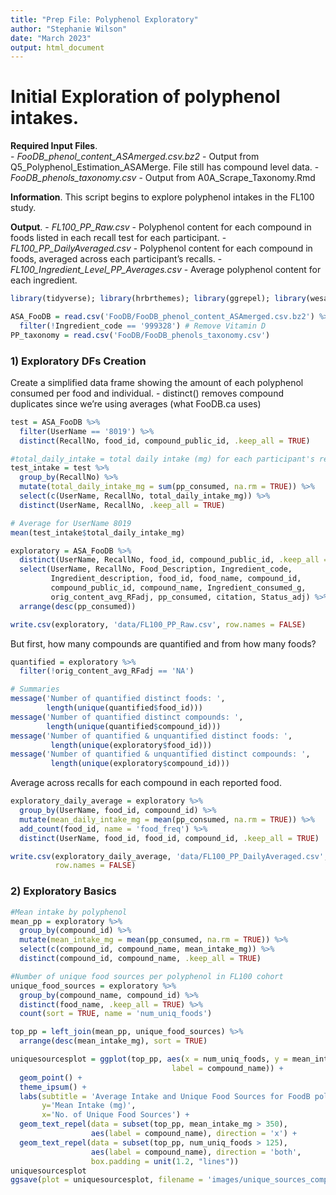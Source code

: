 ```yaml
---
title: "Prep File: Polyphenol Exploratory"
author: "Stephanie Wilson"
date: "March 2023"
output: html_document
---
```


#  Initial Exploration of polyphenol intakes.

__Required Input Files__.                          
  - *FooDB_phenol_content_ASAmerged.csv.bz2* - Output from Q5_Polyphenol_Estimation_ASAMerge. File still has compound level data.
  - *FooDB_phenols_taxonomy.csv* - Output from A0A_Scrape_Taxonomy.Rmd
  
__Information__. 
This script begins to explore polyphenol intakes in the FL100 study.

__Output__. 
  - *FL100_PP_Raw.csv* - Polyphenol content for each compound in foods listed in each recall test for each participant.
  - *FL100_PP_DailyAveraged.csv* - Polyphenol content for each compound in foods, averaged across each participant's recalls.
  - *FL100_Ingredient_Level_PP_Averages.csv* - Average polyphenol content for each ingredient.

```r
library(tidyverse); library(hrbrthemes); library(ggrepel); library(wesanderson); library(readxl)
```

```r
ASA_FooDB = read.csv('FooDB/FooDB_phenol_content_ASAmerged.csv.bz2') %>%
  filter(!Ingredient_code == '999328') # Remove Vitamin D
PP_taxonomy = read.csv('FooDB/FooDB_phenols_taxonomy.csv') 
```


### 1) Exploratory DFs Creation

Create a simplified data frame showing the amount of each polyphenol consumed per food and individual. 
  - distinct() removes compound duplicates since we're using averages (what FooDB.ca uses)
  
```r
test = ASA_FooDB %>%
  filter(UserName == '8019') %>%
  distinct(RecallNo, food_id, compound_public_id, .keep_all = TRUE)

#total_daily_intake = total daily intake (mg) for each participant's recall
test_intake = test %>%
  group_by(RecallNo) %>%
  mutate(total_daily_intake_mg = sum(pp_consumed, na.rm = TRUE)) %>%
  select(c(UserName, RecallNo, total_daily_intake_mg)) %>%
  distinct(UserName, RecallNo, .keep_all = TRUE)

# Average for UserName 8019
mean(test_intake$total_daily_intake_mg) 
```
  
```r
exploratory = ASA_FooDB %>%
  distinct(UserName, RecallNo, food_id, compound_public_id, .keep_all = TRUE) %>%
  select(UserName, RecallNo, Food_Description, Ingredient_code, 
         Ingredient_description, food_id, food_name, compound_id, 
         compound_public_id, compound_name, Ingredient_consumed_g, 
         orig_content_avg_RFadj, pp_consumed, citation, Status_adj) %>%
  arrange(desc(pp_consumed))

write.csv(exploratory, 'data/FL100_PP_Raw.csv', row.names = FALSE)
```


But first, how many compounds are quantified and from how many foods? 
```r
quantified = exploratory %>% 
  filter(!orig_content_avg_RFadj == 'NA') 

# Summaries
message('Number of quantified distinct foods: ', 
        length(unique(quantified$food_id)))
message('Number of quantified distinct compounds: ', 
        length(unique(quantified$compound_id)))
message('Number of quantified & unquantified distinct foods: ', 
         length(unique(exploratory$food_id)))
message('Number of quantified & unquantified distinct compounds: ', 
         length(unique(exploratory$compound_id)))
```


Average across recalls for each compound in each reported food.
```r
exploratory_daily_average = exploratory %>%
  group_by(UserName, food_id, compound_id) %>%
  mutate(mean_daily_intake_mg = mean(pp_consumed, na.rm = TRUE)) %>%
  add_count(food_id, name = 'food_freq') %>%
  distinct(UserName, food_id, food_id, compound_id, .keep_all = TRUE)

write.csv(exploratory_daily_average, 'data/FL100_PP_DailyAveraged.csv',
          row.names = FALSE)
```

### 2) Exploratory Basics
```r
#Mean intake by polyphenol
mean_pp = exploratory %>%
  group_by(compound_id) %>%
  mutate(mean_intake_mg = mean(pp_consumed, na.rm = TRUE)) %>%
  select(c(compound_id, compound_name, mean_intake_mg)) %>%
  distinct(compound_id, compound_name, .keep_all = TRUE) 

#Number of unique food sources per polyphenol in FL100 cohort
unique_food_sources = exploratory %>%
  group_by(compound_name, compound_id) %>%
  distinct(food_name, .keep_all = TRUE) %>%
  count(sort = TRUE, name = 'num_uniq_foods') 

top_pp = left_join(mean_pp, unique_food_sources) %>%
  arrange(desc(mean_intake_mg), sort = TRUE)
```


```r
uniquesourcesplot = ggplot(top_pp, aes(x = num_uniq_foods, y = mean_intake_mg,
                                    label = compound_name)) + 
  geom_point() +   
  theme_ipsum() + 
  labs(subtitle = 'Average Intake and Unique Food Sources for FoodB polyphenols',
       y='Mean Intake (mg)', 
       x='No. of Unique Food Sources') +
  geom_text_repel(data = subset(top_pp, mean_intake_mg > 350),
                  aes(label = compound_name), direction = 'x') +
  geom_text_repel(data = subset(top_pp, num_uniq_foods > 125),
                  aes(label = compound_name), direction = 'both', 
                  box.padding = unit(1.2, "lines"))
uniquesourcesplot
ggsave(plot = uniquesourcesplot, filename = 'images/unique_sources_compounds.png', width = 5, height = 4, units = "in", dpi = 300)
```


